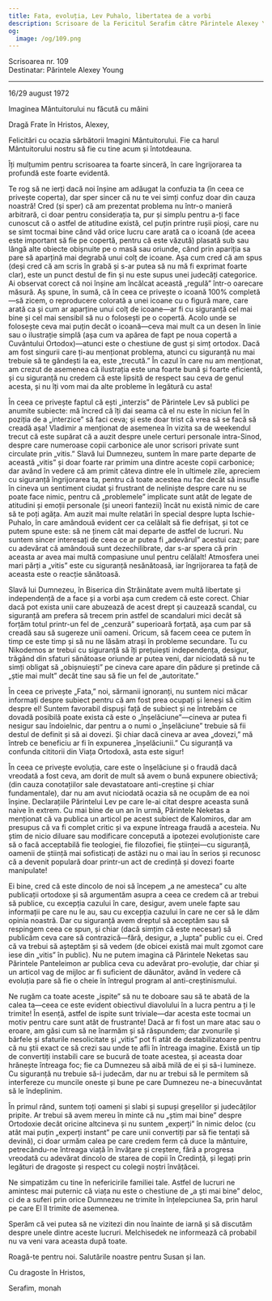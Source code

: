 ```yaml
---
title: Fata, evoluția, Lev Puhalo, libertatea de a vorbi
description: Scrisoare de la Fericitul Serafim către Părintele Alexey Young.
og:
  image: /og/109.png
---
```


<div style={{textAlign:'right', fontFamily:'monospace'}}>Scrisoarea nr. 109</div>
<div style={{textAlign:'left', fontFamily:'monospace'}}>Destinatar: Părintele Alexey Young</div>

---

16/29 august 1972

Imaginea Mântuitorului nu făcută cu mâini

Dragă Frate în Hristos, Alexey,

Felicitări cu ocazia sărbătorii Imagini Mântuitorului. Fie ca harul Mântuitorului nostru să fie cu tine acum și întotdeauna.

Îți mulțumim pentru scrisoarea ta foarte sinceră, în care îngrijorarea ta profundă este foarte evidentă.

Te rog să ne ierți dacă noi înșine am adăugat la confuzia ta (în ceea ce privește coperta), dar sper sincer că nu te vei simți confuz doar din cauza noastră! Cred (și sper) că am prezentat problema nu într-o manieră arbitrară, ci doar pentru considerația ta, pur și simplu pentru a-ți face cunoscut că o astfel de atitudine există, cel puțin printre rușii pioși, care nu se simt tocmai bine când văd orice lucru care arată ca o icoană (de aceea este important să fie pe copertă, pentru că este văzută) plasată sub sau lângă alte obiecte obișnuite pe o masă sau oriunde, când prin apariția sa pare să aparțină mai degrabă unui colț de icoane. Așa cum cred că am spus (deși cred că am scris în grabă și s-ar putea să nu mă fi exprimat foarte clar), este un punct destul de fin și nu este supus unei judecăți categorice. Ai observat corect că noi înșine am încălcat această „regulă” într-o oarecare măsură. Aș spune, în sumă, că în ceea ce privește o icoană 100% completă—să zicem, o reproducere colorată a unei icoane cu o figură mare, care arată ca și cum ar aparține unui colț de icoane—ar fi cu siguranță cel mai bine și cel mai sensibil să nu o folosești pe o copertă. Acolo unde se folosește ceva mai puțin decât o icoană—ceva mai mult ca un desen în linie sau o ilustrație simplă (așa cum va apărea de fapt pe noua copertă a Cuvântului Ortodox)—atunci este o chestiune de gust și simț ortodox. Dacă am fost singurii care ți-au menționat problema, atunci cu siguranță nu mai trebuie să te gândești la ea, este „trecută.” În cazul în care nu am menționat, am crezut de asemenea că ilustrația este una foarte bună și foarte eficientă, și cu siguranță nu credem că este lipsită de respect sau ceva de genul acesta, și nu îți vom mai da alte probleme în legătură cu asta!

În ceea ce privește faptul că ești „interzis” de Părintele Lev să publici pe anumite subiecte: mă încred că îți dai seama că el nu este în niciun fel în poziția de a „interzice” să faci ceva; și este doar trist că vrea să se facă să creadă așa! Vladimir a menționat de asemenea în vizita sa de weekendul trecut că este supărat că a auzit despre unele certuri personale intra-Sinod, despre care numeroase copii carbonice ale unor scrisori private sunt circulate prin „vitis.” Slavă lui Dumnezeu, suntem în mare parte departe de această „vitis” și doar foarte rar primim una dintre aceste copii carbonice; dar având în vedere că am primit câteva dintre ele în ultimele zile, apreciem cu siguranță îngrijorarea ta, pentru că toate acestea nu fac decât să insufle în cineva un sentiment ciudat și frustrant de neliniște despre care nu se poate face nimic, pentru că „problemele” implicate sunt atât de legate de atitudini și emoții personale (și uneori fantezii) încât nu există nimic de care să te poți agăța. Am auzit mai multe relatări în special despre lupta Ischie-Puhalo, în care amândouă evident cer ca celălalt să fie defrișat, și tot ce putem spune este: să ne ținem cât mai departe de astfel de lucruri. Nu suntem sincer interesați de ceea ce ar putea fi „adevărul” acestui caz; pare cu adevărat că amândouă sunt dezechilibrate, dar s-ar spera că prin aceasta ar avea mai multă compasiune unul pentru celălalt! Atmosfera unei mari părți a „vitis” este cu siguranță nesănătoasă, iar îngrijorarea ta față de aceasta este o reacție sănătoasă.

Slavă lui Dumnezeu, în Biserica din Străinătate avem multă libertate și independență de a face și a vorbi așa cum credem că este corect. Chiar dacă pot exista unii care abuzează de acest drept și cauzează scandal, cu siguranță am prefera să trecem prin astfel de scandaluri mici decât să forțăm totul printr-un fel de „cenzură” superioară forțată, așa cum par să creadă sau să sugereze unii oameni. Oricum, să facem ceea ce putem în timp ce este timp și să nu ne lăsăm atrași în probleme secundare. Tu cu Nikodemos ar trebui cu siguranță să îți prețuiești independența, desigur, trăgând din sfaturi sănătoase oriunde ar putea veni, dar niciodată să nu te simți obligat să „obișnuiești” pe cineva care apare din pădure și pretinde că „știe mai mult” decât tine sau să fie un fel de „autoritate.”

În ceea ce privește „Fata,” noi, sărmanii ignoranți, nu suntem nici măcar informați despre subiect pentru că am fost prea ocupați și leneși să citim despre el! Suntem favorabil dispuși față de subiect și ne întrebăm ce dovadă posibilă poate exista că este o „înșelăciune”—cineva ar putea fi nesigur sau îndoielnic, dar pentru a o numi o „înșelăciune” trebuie să fii destul de definit și să ai dovezi. Și chiar dacă cineva ar avea „dovezi,” mă întreb ce beneficiu ar fi în expunerea „înșelăciunii.” Cu siguranță va confunda cititorii din Viața Ortodoxă, asta este sigur!

În ceea ce privește evoluția, care este o înșelăciune și o fraudă dacă vreodată a fost ceva, am dorit de mult să avem o bună expunere obiectivă; (din cauza conotațiilor sale devastatoare anti-creștine și chiar fundamentale), dar nu am avut niciodată ocazia să ne ocupăm de ea noi înșine. Declarațiile Părintelui Lev pe care le-ai citat despre aceasta sună naive în extrem. Cu mai bine de un an în urmă, Părintele Neketas a menționat că va publica un articol pe acest subiect de Kalomiros, dar am presupus că va fi complet critic și va expune întreaga fraudă a acesteia. Nu știm de nicio diluare sau modificare concepută a ipotezei evoluționiste care să o facă acceptabilă fie teologiei, fie filozofiei, fie științei—cu siguranță, oamenii de știință mai sofisticați de astăzi nu o mai iau în serios și recunosc că a devenit populară doar printr-un act de credință și dovezi foarte manipulate!

Ei bine, cred că este dincolo de noi să începem „a ne amesteca” cu alte publicații ortodoxe și să argumentăm asupra a ceea ce credem că ar trebui să publice, cu excepția cazului în care, desigur, avem unele fapte sau informații pe care nu le au, sau cu excepția cazului în care ne cer să le dăm opinia noastră. Dar cu siguranță avem dreptul să acceptăm sau să respingem ceea ce spun, și chiar (dacă simțim că este necesar) să publicăm ceva care să contrazică—fără, desigur, a „lupta” public cu ei. Cred că va trebui să așteptăm și să vedem (de obicei există mai mult zgomot care iese din „vitis” în public). Nu ne putem imagina că Părintele Neketas sau Părintele Panteleimon ar publica ceva cu adevărat pro-evoluție, dar chiar și un articol vag de mijloc ar fi suficient de dăunător, având în vedere că evoluția pare să fie o cheie în întregul program al anti-creștinismului.

Ne rugăm ca toate aceste „ispite” să nu te doboare sau să te abată de la calea ta—ceea ce este evident obiectivul diavolului în a lucra pentru a ți le trimite! În esență, astfel de ispite sunt triviale—dar acesta este tocmai un motiv pentru care sunt atât de frustrante! Dacă ar fi fost un mare atac sau o eroare, am găsi cum să ne înarmăm și să răspundem; dar zvonurile și bârfele și sfaturile nesolicitate și „vitis” pot fi atât de destabilizatoare pentru că nu știi exact ce să crezi sau unde te afli în întreaga imagine. Există un tip de convertiți instabili care se bucură de toate acestea, și aceasta doar hrănește întreaga foc; fie ca Dumnezeu să aibă milă de ei și să-i lumineze. Cu siguranță nu trebuie să-i judecăm, dar nu ar trebui să le permitem să interfereze cu muncile oneste și bune pe care Dumnezeu ne-a binecuvântat să le îndeplinim.

În primul rând, suntem toți oameni și slabi și supuși greșelilor și judecăților pripite. Ar trebui să avem mereu în minte că nu „știm mai bine” despre Ortodoxie decât oricine altcineva și nu suntem „experți” în nimic deloc (cu atât mai puțin „experți instant” pe care unii convertiți par să fie tentați să devină), ci doar urmăm calea pe care credem ferm că duce la mântuire, petrecându-ne întreaga viață în învățare și creștere, fără a progresa vreodată cu adevărat dincolo de starea de copii în Credință, și legați prin legături de dragoste și respect cu colegii noștri învățăcei.

Ne simpatizăm cu tine în nefericirile familiei tale. Astfel de lucruri ne amintesc mai puternic că viața nu este o chestiune de „a ști mai bine” deloc, ci de a suferi prin orice Dumnezeu ne trimite în înțelepciunea Sa, prin harul pe care El îl trimite de asemenea.

Sperăm că vei putea să ne vizitezi din nou înainte de iarnă și să discutăm despre unele dintre aceste lucruri. Melchisedek ne informează că probabil nu va veni vara aceasta după toate.

Roagă-te pentru noi. Salutările noastre pentru Susan și Ian.

Cu dragoste în Hristos,

Serafim, monah